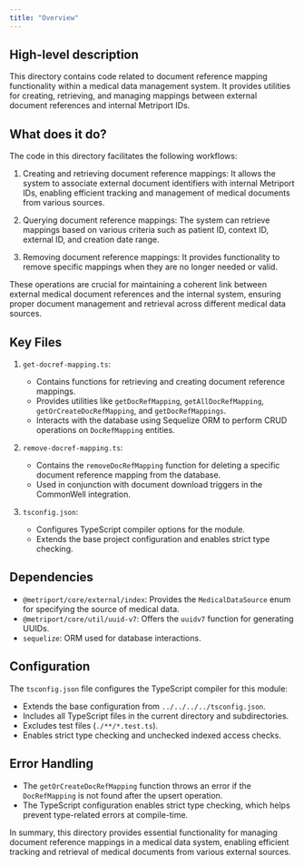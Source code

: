 ```yaml
---
title: "Overview"
---
```


## High-level description
This directory contains code related to document reference mapping functionality within a medical data management system. It provides utilities for creating, retrieving, and managing mappings between external document references and internal Metriport IDs.

## What does it do?
The code in this directory facilitates the following workflows:

1. Creating and retrieving document reference mappings: It allows the system to associate external document identifiers with internal Metriport IDs, enabling efficient tracking and management of medical documents from various sources.

2. Querying document reference mappings: The system can retrieve mappings based on various criteria such as patient ID, context ID, external ID, and creation date range.

3. Removing document reference mappings: It provides functionality to remove specific mappings when they are no longer needed or valid.

These operations are crucial for maintaining a coherent link between external medical document references and the internal system, ensuring proper document management and retrieval across different medical data sources.

## Key Files

1. `get-docref-mapping.ts`:
   - Contains functions for retrieving and creating document reference mappings.
   - Provides utilities like `getDocRefMapping`, `getAllDocRefMapping`, `getOrCreateDocRefMapping`, and `getDocRefMappings`.
   - Interacts with the database using Sequelize ORM to perform CRUD operations on `DocRefMapping` entities.

2. `remove-docref-mapping.ts`:
   - Contains the `removeDocRefMapping` function for deleting a specific document reference mapping from the database.
   - Used in conjunction with document download triggers in the CommonWell integration.

3. `tsconfig.json`:
   - Configures TypeScript compiler options for the module.
   - Extends the base project configuration and enables strict type checking.

## Dependencies
- `@metriport/core/external/index`: Provides the `MedicalDataSource` enum for specifying the source of medical data.
- `@metriport/core/util/uuid-v7`: Offers the `uuidv7` function for generating UUIDs.
- `sequelize`: ORM used for database interactions.

## Configuration
The `tsconfig.json` file configures the TypeScript compiler for this module:
- Extends the base configuration from `../../../../tsconfig.json`.
- Includes all TypeScript files in the current directory and subdirectories.
- Excludes test files (`./**/*.test.ts`).
- Enables strict type checking and unchecked indexed access checks.

## Error Handling
- The `getOrCreateDocRefMapping` function throws an error if the `DocRefMapping` is not found after the upsert operation.
- The TypeScript configuration enables strict type checking, which helps prevent type-related errors at compile-time.

In summary, this directory provides essential functionality for managing document reference mappings in a medical data system, enabling efficient tracking and retrieval of medical documents from various external sources.